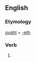 ==English==

===Etymology===
[[ought]] + [[-eth]]

===Verb===
{{en-verb form}}

# {{archaic third-person singular of|ought}}